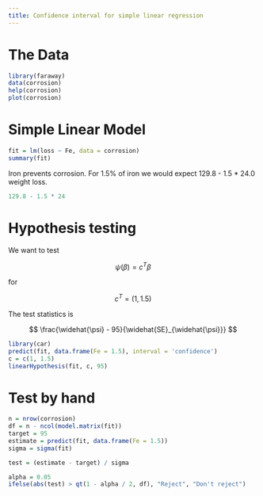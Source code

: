 ```yaml
---
title: Confidence interval for simple linear regression
---
```


# The Data

```r
library(faraway)
data(corrosion)
help(corrosion)
plot(corrosion)
```

# Simple Linear Model

```r
fit = lm(loss ~ Fe, data = corrosion)
summary(fit)
```

Iron prevents corrosion.
For 1.5% of iron we would expect 129.8 - 1.5 * 24.0 weight loss.

```r
129.8 - 1.5 * 24
```

\newpage

# Hypothesis testing

We want to test

$$
\psi\left(\beta\right) = c^T\beta
$$

for

$$
c^T = (1, 1.5)
$$

The test statistics is

$$
\frac{\widehat{\psi} - 95}{\widehat{SE}_{\widehat{\psi}}}
$$

```r
library(car)
predict(fit, data.frame(Fe = 1.5), interval = 'confidence')
c = c(1, 1.5)
linearHypothesis(fit, c, 95)
```

# Test by hand

```r
n = nrow(corrosion)
df = n - ncol(model.matrix(fit))
target = 95
estimate = predict(fit, data.frame(Fe = 1.5))
sigma = sigma(fit)

test = (estimate - target) / sigma

alpha = 0.05
ifelse(abs(test) > qt(1 - alpha / 2, df), "Reject", "Don't reject")
```